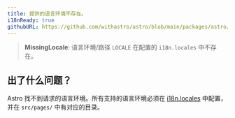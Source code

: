```yaml
---
title: 提供的语言环境不存在。
i18nReady: true
githubURL: https://github.com/withastro/astro/blob/main/packages/astro/src/core/errors/errors-data.ts
---
```


> **MissingLocale**: 语言环境/路径 `LOCALE` 在配置的 `i18n.locales` 中不存在。

## 出了什么问题？
Astro 找不到请求的语言环境。所有支持的语言环境必须在 [i18n.locales](/zh-cn/reference/configuration-reference/#i18nlocales) 中配置，并在 `src/pages/` 中有对应的目录。
